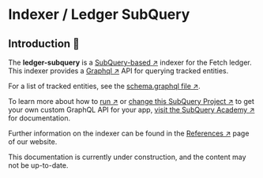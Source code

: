 
# Indexer / Ledger SubQuery

##  Introduction 🚀

The **ledger-subquery** is a [SubQuery-based ↗️](https://www.subquery.network/) indexer for the Fetch ledger. This indexer provides a [Graphql ↗️](https://www.subquery.network/) API for querying tracked entities.

For a list of tracked entities, see the [schema.graphql file ↗️](https://github.com/fetchai/ledger-subquery/blob/main/schema.graphql).

To learn more about how to [run ↗️](https://academy.subquery.network/run_publish/run.html) or [change this SubQuery Project ↗️](https://academy.subquery.network/quickstart/quickstart_chains/cosmos.html) to get your own custom GraphQL API for your app, [visit the SubQuery Academy ↗️](https://academy.subquery.network/) for documentation.

Further information on the indexer can be found in the [References ↗️](/references) page of our website.

<Callout type="warning" emoji="⚠️">
  This documentation is currently under construction, and the content may not be up-to-date.
</Callout>
